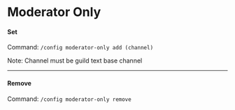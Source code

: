 # Moderator Only

#### Set

Command: `/config moderator-only add (channel)`

Note: Channel must be guild text base channel

---

#### Remove

Command: `/config moderator-only remove`
